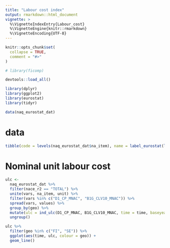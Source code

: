 ```yaml
---
title: "Labour cost index"
output: rmarkdown::html_document
vignette: >
  %\VignetteIndexEntry{Labour_cost}
  %\VignetteEngine{knitr::rmarkdown}
  %\VignetteEncoding{UTF-8}
---
```


```r
knitr::opts_chunk$set(
  collapse = TRUE,
  comment = "#>"
)
```

```r
# library(ficomp)

devtools::load_all()

library(dplyr)
library(ggplot2)
library(eurostat)
library(tidyr)

data(naq_eurostat_dat)

```

# data

```r

tibble(code = levels(naq_eurostat_dat$na_item), name = label_eurostat(levels(naq_eurostat_dat$na_item), "na_item"))

```


# Nominal unit labour cost

```r

ulc <- 
  naq_eurostat_dat %>% 
  filter(nace_r2 == "TOTAL") %>% 
  unite(vars, na_item, unit) %>% 
  filter(vars %in% c("D1_CP_MNAC", "B1G_CLV10_MNAC")) %>% 
  spread(vars, values) %>% 
  group_by(geo) %>% 
  mutate(ulc = ind_ulc(D1_CP_MNAC, B1G_CLV10_MNAC, time = time, baseyear = 2008)) %>% 
  ungroup()

ulc %>% 
  filter(geo %in% c("FI", "SE")) %>% 
  ggplot(aes(time, ulc, colour = geo)) +
  geom_line()

```

